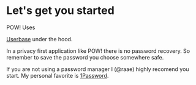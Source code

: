 
# Let's get you started

<Logo>POW!</Logo> Uses

[Userbase](https://userbase.com/) under the hood.

<UserForm variant="signUp" />

In a privacy first application like POW! there is no
password recovery. So remember to save the password you
choose somewhere safe.

If you are not using a password manager I (@raae) highly
recomend you start. My personal favorite is
[1Password](https://1password.com/).
